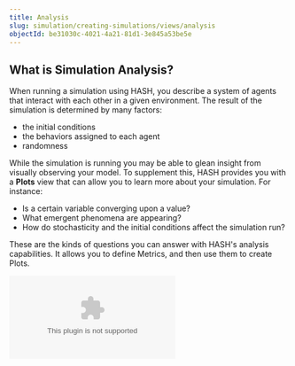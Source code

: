```yaml
---
title: Analysis
slug: simulation/creating-simulations/views/analysis
objectId: be31030c-4021-4a21-81d1-3e845a53be5e
---
```


## What is Simulation Analysis?

When running a simulation using HASH, you describe a system of agents that interact with each other in a given environment. The result of the simulation is determined by many factors:

- the initial conditions
- the behaviors assigned to each agent
- randomness

While the simulation is running you may be able to glean insight from visually observing your model. To supplement this, HASH provides you with a **Plots** view that can allow you to learn more about your simulation. For instance:

- Is a certain variable converging upon a value?
- What emergent phenomena are appearing?
- How do stochasticity and the initial conditions affect the simulation run?

These are the kinds of questions you can answer with HASH's analysis capabilities. It allows you to define Metrics, and then use them to create Plots.

<Embed type="youtube" url="https://youtu.be/1ILw6dEbWoE" caption="" />
